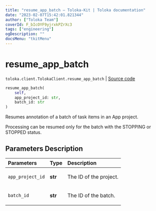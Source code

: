```yaml
---
title: "resume_app_batch — Toloka-Kit | Toloka documentation"
date: "2023-02-07T15:42:01.821344"
author: ["Toloka Team"]
coverId: F_bIcOYF9yjrxkPZrXc3
tags: ["engineering"]
ogDescription: ""
docsMenu: "tkitMenu"
---
```


# resume_app_batch
`toloka.client.TolokaClient.resume_app_batch` | [Source code](https://github.com/Toloka/toloka-kit/blob/v1.1.3/src/client/__init__.py#L3997)

```python
resume_app_batch(
    self,
    app_project_id: str,
    batch_id: str
)
```

Resumes annotation of a batch of task items in an App project.

Processing can be resumed only for the batch with the STOPPING or STOPPED status.

## Parameters Description

| Parameters | Type | Description |
| :----------| :----| :-----------|
`app_project_id`|**str**|<p>The ID of the project.</p>
`batch_id`|**str**|<p>The ID of the batch.</p>